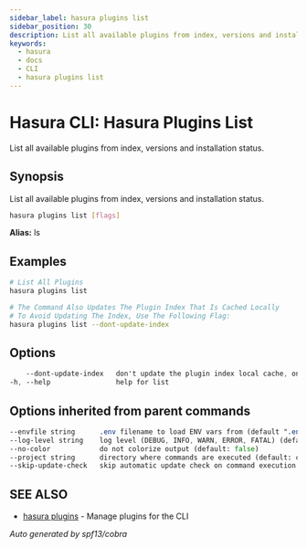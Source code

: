 ```yaml
---
sidebar_label: hasura plugins list
sidebar_position: 30
description: List all available plugins from index, versions and installation status using the Hasura CLI
keywords:
  - hasura
  - docs
  - CLI
  - hasura plugins list
---
```


# Hasura CLI: Hasura Plugins List

List all available plugins from index, versions and installation status.

## Synopsis

List all available plugins from index, versions and installation status.

```bash
hasura plugins list [flags]
```

**Alias:** ls

## Examples

```bash
# List All Plugins
hasura plugins list

# The Command Also Updates The Plugin Index That Is Cached Locally
# To Avoid Updating The Index, Use The Following Flag:
hasura plugins list --dont-update-index
```

## Options

```sass
    --dont-update-index   don't update the plugin index local cache, only show the list
-h, --help                help for list
```

## Options inherited from parent commands

```sass
--envfile string      .env filename to load ENV vars from (default ".env")
--log-level string    log level (DEBUG, INFO, WARN, ERROR, FATAL) (default "INFO")
--no-color            do not colorize output (default: false)
--project string      directory where commands are executed (default: current dir)
--skip-update-check   skip automatic update check on command execution
```

## SEE ALSO

* [hasura plugins](/hasura-cli/commands/hasura_plugins.mdx)	 - Manage plugins for the CLI

_Auto generated by spf13/cobra_

